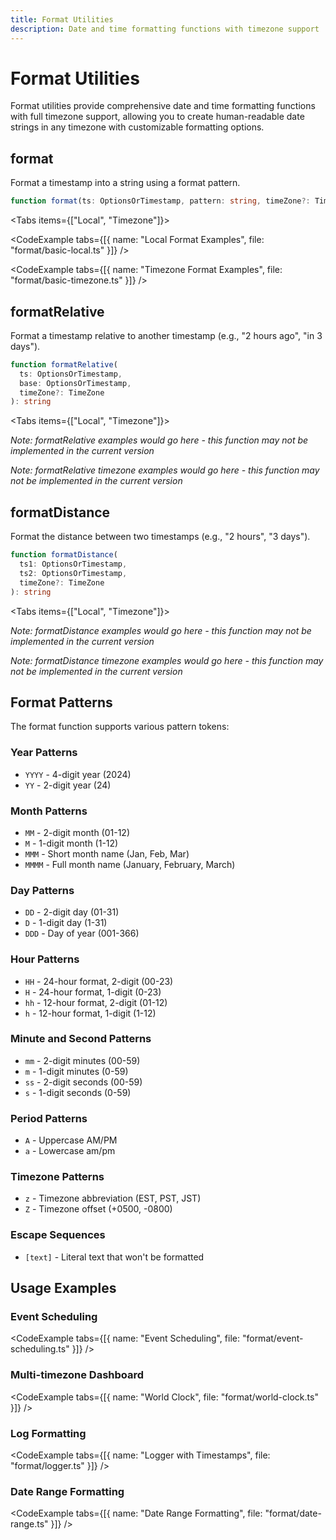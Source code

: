 ```yaml
---
title: Format Utilities
description: Date and time formatting functions with timezone support
---
```



# Format Utilities

Format utilities provide comprehensive date and time formatting functions with full timezone support, allowing you to create human-readable date strings in any timezone with customizable formatting options.

## format

Format a timestamp into a string using a format pattern.

```typescript
function format(ts: OptionsOrTimestamp, pattern: string, timeZone?: TimeZone): string
```

<Tabs items={["Local", "Timezone"]}>
<Tab value="Local">

<CodeExample tabs={[{ name: "Local Format Examples", file: "format/basic-local.ts" }]} />

</Tab>
<Tab value="Timezone">

<CodeExample tabs={[{ name: "Timezone Format Examples", file: "format/basic-timezone.ts" }]} />

</Tab>
</Tabs>

## formatRelative

Format a timestamp relative to another timestamp (e.g., "2 hours ago", "in 3 days").

```typescript
function formatRelative(
  ts: OptionsOrTimestamp,
  base: OptionsOrTimestamp,
  timeZone?: TimeZone
): string
```

<Tabs items={["Local", "Timezone"]}>
<Tab value="Local">

_Note: formatRelative examples would go here - this function may not be implemented in the current version_

</Tab>
<Tab value="Timezone">

_Note: formatRelative timezone examples would go here - this function may not be implemented in the current version_

</Tab>
</Tabs>

## formatDistance

Format the distance between two timestamps (e.g., "2 hours", "3 days").

```typescript
function formatDistance(
  ts1: OptionsOrTimestamp,
  ts2: OptionsOrTimestamp,
  timeZone?: TimeZone
): string
```

<Tabs items={["Local", "Timezone"]}>
<Tab value="Local">

_Note: formatDistance examples would go here - this function may not be implemented in the current version_

</Tab>
<Tab value="Timezone">

_Note: formatDistance timezone examples would go here - this function may not be implemented in the current version_

</Tab>
</Tabs>

## Format Patterns

The format function supports various pattern tokens:

### Year Patterns
- `YYYY` - 4-digit year (2024)
- `YY` - 2-digit year (24)

### Month Patterns
- `MM` - 2-digit month (01-12)
- `M` - 1-digit month (1-12)
- `MMM` - Short month name (Jan, Feb, Mar)
- `MMMM` - Full month name (January, February, March)

### Day Patterns
- `DD` - 2-digit day (01-31)
- `D` - 1-digit day (1-31)
- `DDD` - Day of year (001-366)

### Hour Patterns
- `HH` - 24-hour format, 2-digit (00-23)
- `H` - 24-hour format, 1-digit (0-23)
- `hh` - 12-hour format, 2-digit (01-12)
- `h` - 12-hour format, 1-digit (1-12)

### Minute and Second Patterns
- `mm` - 2-digit minutes (00-59)
- `m` - 1-digit minutes (0-59)
- `ss` - 2-digit seconds (00-59)
- `s` - 1-digit seconds (0-59)

### Period Patterns
- `A` - Uppercase AM/PM
- `a` - Lowercase am/pm

### Timezone Patterns
- `z` - Timezone abbreviation (EST, PST, JST)
- `Z` - Timezone offset (+0500, -0800)

### Escape Sequences
- `[text]` - Literal text that won't be formatted

## Usage Examples

### Event Scheduling

<CodeExample tabs={[{ name: "Event Scheduling", file: "format/event-scheduling.ts" }]} />

### Multi-timezone Dashboard

<CodeExample tabs={[{ name: "World Clock", file: "format/world-clock.ts" }]} />

### Log Formatting

<CodeExample tabs={[{ name: "Logger with Timestamps", file: "format/logger.ts" }]} />

### Date Range Formatting

<CodeExample tabs={[{ name: "Date Range Formatting", file: "format/date-range.ts" }]} /> 
